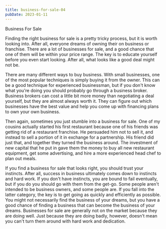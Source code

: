 ```yaml
---
title: business-for-sale-04
pubDate: 2023-01-11
---
```


Business For Sale

Finding the right business for sale is a pretty tricky process, but it is worth looking into. After all, everyone dreams of owning their on business or franchise. There are a lot of businesses for sale, and a good chance that one of them will be within your price range. The key is to educate yourself before you even start looking. After all, what looks like a good deal might not be.

There are many different ways to buy business. With small businesses, one of the most popular techniques is simply buying it from the owner. This can be a good technique for experienced businessman, but if you don't know what you're doing you should probably go through a business broker. Business brokers can cost a little bit more money than negotiating a deal yourself, but they are almost always worth it. They can figure out which businesses have the best value and help you come up with financing plans to own your own business.

Then again, sometimes you just stumble into a business for sale. One of my cousins actually started his first restaurant because one of his friends was getting rid of a restaurant franchise. He persuaded him not to sell it, and instead to sell a portion of it in exchange for a partnership. His friend did just that, and together they turned the business around. The investment of new capital that he put in gave them the money to buy all new restaurant equipment, get some advertising, and hire a more experienced head chef to plan out meals.

If you find a business for sale that looks right, you should trust your instincts. After all, success in business ultimately comes down to instincts and hard work. If you don't have instincts, you are bound to fail eventually, but if you do you should go with them from the get-go. Some people aren't intended to be business owners, and some people are. If you fall into the latter category, the key is to get going as quickly and efficiently as possible. You might not necessarily find the business of your dreams, but you have a good chance of finding a business that can become the business of your dreams. Businesses for sale are generally not on the market because they are doing well. Just because they are doing badly, however, doesn't mean you can't turn them around with hard work and dedication.